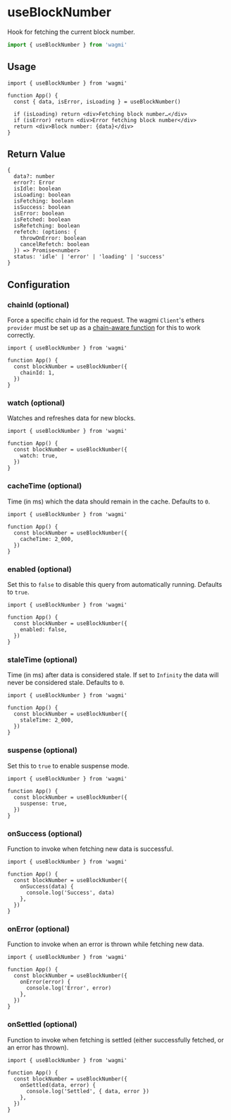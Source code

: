 # useBlockNumber

Hook for fetching the current block number.

```ts
import { useBlockNumber } from 'wagmi'
```

## Usage

```tsx
import { useBlockNumber } from 'wagmi'

function App() {
  const { data, isError, isLoading } = useBlockNumber()

  if (isLoading) return <div>Fetching block number…</div>
  if (isError) return <div>Error fetching block number</div>
  return <div>Block number: {data}</div>
}
```

## Return Value

```tsx
{
  data?: number
  error?: Error
  isIdle: boolean
  isLoading: boolean
  isFetching: boolean
  isSuccess: boolean
  isError: boolean
  isFetched: boolean
  isRefetching: boolean
  refetch: (options: {
    throwOnError: boolean
    cancelRefetch: boolean
  }) => Promise<number>
  status: 'idle' | 'error' | 'loading' | 'success'
}
```

## Configuration

### chainId (optional)

Force a specific chain id for the request. The wagmi `Client`'s ethers `provider` must be set up as a [chain-aware function](/docs/client#provider-optional) for this to work correctly.

```tsx {5}
import { useBlockNumber } from 'wagmi'

function App() {
  const blockNumber = useBlockNumber({
    chainId: 1,
  })
}
```

### watch (optional)

Watches and refreshes data for new blocks.

```tsx {5}
import { useBlockNumber } from 'wagmi'

function App() {
  const blockNumber = useBlockNumber({
    watch: true,
  })
}
```

### cacheTime (optional)

Time (in ms) which the data should remain in the cache. Defaults to `0`.

```tsx {5}
import { useBlockNumber } from 'wagmi'

function App() {
  const blockNumber = useBlockNumber({
    cacheTime: 2_000,
  })
}
```

### enabled (optional)

Set this to `false` to disable this query from automatically running. Defaults to `true`.

```tsx {5}
import { useBlockNumber } from 'wagmi'

function App() {
  const blockNumber = useBlockNumber({
    enabled: false,
  })
}
```

### staleTime (optional)

Time (in ms) after data is considered stale. If set to `Infinity` the data will never be considered stale. Defaults to `0`.

```tsx {5}
import { useBlockNumber } from 'wagmi'

function App() {
  const blockNumber = useBlockNumber({
    staleTime: 2_000,
  })
}
```

### suspense (optional)

Set this to `true` to enable suspense mode.

```tsx {5}
import { useBlockNumber } from 'wagmi'

function App() {
  const blockNumber = useBlockNumber({
    suspense: true,
  })
}
```

### onSuccess (optional)

Function to invoke when fetching new data is successful.

```tsx {5-7}
import { useBlockNumber } from 'wagmi'

function App() {
  const blockNumber = useBlockNumber({
    onSuccess(data) {
      console.log('Success', data)
    },
  })
}
```

### onError (optional)

Function to invoke when an error is thrown while fetching new data.

```tsx {5-7}
import { useBlockNumber } from 'wagmi'

function App() {
  const blockNumber = useBlockNumber({
    onError(error) {
      console.log('Error', error)
    },
  })
}
```

### onSettled (optional)

Function to invoke when fetching is settled (either successfully fetched, or an error has thrown).

```tsx {5-7}
import { useBlockNumber } from 'wagmi'

function App() {
  const blockNumber = useBlockNumber({
    onSettled(data, error) {
      console.log('Settled', { data, error })
    },
  })
}
```
